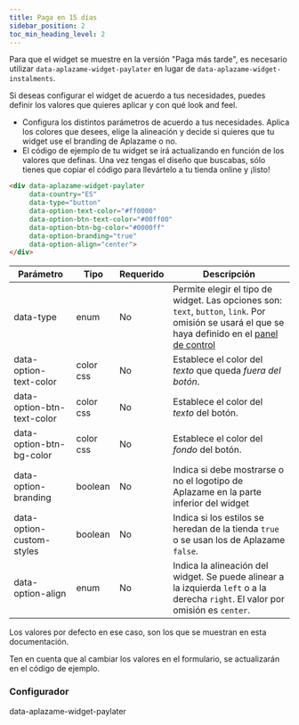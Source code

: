 ```yaml
---
title: Paga en 15 días
sidebar_position: 2
toc_min_heading_level: 2
---
```


Para que el widget se muestre en la versión "Paga más tarde", es necesario utilizar  `data-aplazame-widget-paylater` en lugar de `data-aplazame-widget-instalments`.

<aside>Si deseas configurar el widget de acuerdo a tus necesidades, puedes definir los valores que quieres aplicar y con qué look and feel.</aside>

- Configura los distintos parámetros de acuerdo a tus necesidades. Aplica los colores que desees, elige la alineación y decide si quieres que tu widget use el branding de Aplazame o no.
- El código de ejemplo de tu widget se irá actualizando en función de los valores que definas. Una vez tengas el diseño que buscabas, sólo tienes que copiar el código para llevártelo a tu tienda online y ¡listo!

``` html
<div data-aplazame-widget-paylater
     data-country="ES"
     data-type="button"
     data-option-text-color="#ff0000"
     data-option-btn-text-color="#00ff00"
     data-option-btn-bg-color="#0000ff"
     data-option-branding="true"
     data-option-align="center">
</div>
```

|<Translate id="table.parameter">Parámetro</Translate> | <Translate id="table.type">Tipo</Translate> | <Translate id="table.required">Requerido</Translate> | <Translate id="table.description">Descripción</Translate>|
|---------|---------|---------|---------|
|data-type | enum | No | Permite elegir el tipo de widget. Las opciones son: `text`, `button`, `link`. Por omisión se usará el que se haya definido en el [panel de control](https://vendors.aplazame.com/)
|data-option-text-color | color css | No | Establece el color del *texto* que queda *fuera del botón*.
|data-option-btn-text-color | color css | No | Establece el color del *texto* del botón.
|data-option-btn-bg-color | color css | No | Establece el color del *fondo* del botón.
|data-option-branding | boolean | No | Indica si debe mostrarse o no el logotipo de Aplazame en la parte inferior del widget
|data-option-custom-styles | boolean | No | Indica si los estilos se heredan de la tienda `true` o se usan los de Aplazame `false`.
|data-option-align | enum | No | Indica la alineación del widget. Se puede alinear a la izquierda `left` o a la derecha `right`. El valor por omisión es `center`.

<aside>
  Los valores por defecto en ese caso, son los que se muestran en esta documentación.

  Ten en cuenta que al cambiar los valores en el formulario, se actualizarán en el código de ejemplo.
</aside>

### Configurador

<WidgetSimulator
  data-country="ES"
  data-type="button"
  data-option-text-color="#ff0000"
  data-option-btn-text-color="#00ff00"
  data-option-branding="true"
  data-option-align="center">
  data-aplazame-widget-paylater</WidgetSimulator>

